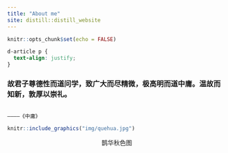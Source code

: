 ```yaml
---
title: "About me"
site: distill::distill_website
---
```


```r
knitr::opts_chunk$set(echo = FALSE)
```

```css
d-article p {
  text-align: justify;
}
```
### 故君子尊德性而道问学，致广大而尽精微，极高明而道中庸。温故而知新，敦厚以崇礼。


                                                                             ————《中庸》

```r
knitr::include_graphics("img/quehua.jpg")
```
<center>
鹊华秋色图
</center>